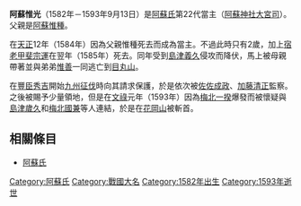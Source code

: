 {{expand|time=2014-06-03T14:02:19+00:00}}
{{unreferenced|time=2014-06-03T14:02:19+00:00}}
{{japanese|japanese=阿蘇 惟光|kana=あそ これみつ|romaji=Aso Koremitsu}}
'''阿蘇惟光'''（1582年－1593年9月13日）是[[阿蘇氏|阿蘇氏]]第22代當主（[[阿蘇神社|阿蘇神社]][[大宮司|大宮司]]）。父親是[[阿蘇惟種|阿蘇惟種]]。

在[[天正_(日本)|天正]]12年（1584年）因為父親惟種死去而成為當主。不過此時只有2歲，加上[[宿老|宿老]][[甲斐宗運|甲斐宗運]]在翌年（1585年）死去。同年受到[[島津義久|島津義久]]侵攻而降伏，馬上被母親帶著並與弟弟[[阿蘇惟善|惟善]]一同逃亡到[[目丸山|目丸山]]。

在[[豐臣秀吉|豐臣秀吉]]開始[[九州征伐|九州征伐]]時向其請求保護，於是依次被[[佐佐成政|佐佐成政]]、[[加藤清正|加藤清正]]監察。之後被賜予少量領地，但是在[[文祿|文祿]]元年（1593年）因為[[梅北一揆|梅北一揆]]爆發而被懷疑與[[島津歲久|島津歲久]]和[[梅北國兼|梅北國兼]]等人連結，於是在[[花岡山|花岡山]]被斬首。

== 相關條目 ==
*[[阿蘇氏|阿蘇氏]]

[[Category:阿蘇氏|Category:阿蘇氏]]
[[Category:戰國大名|Category:戰國大名]]
[[Category:1582年出生|Category:1582年出生]]
[[Category:1593年逝世|Category:1593年逝世]]